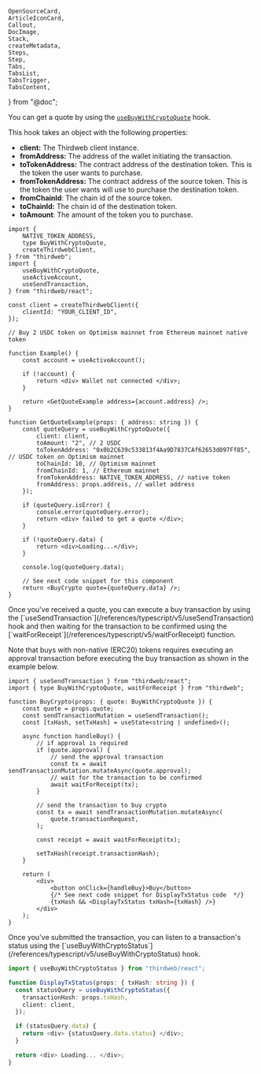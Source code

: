 	OpenSourceCard,
	ArticleIconCard,
	Callout,
	DocImage,
	Stack,
	createMetadata,
	Steps,
	Step,
	Tabs,
	TabsList,
	TabsTrigger,
	TabsContent,
} from "@doc";

<Steps>

<Step title="Get a Buy Quote">

You can get a quote by using the [`useBuyWithCryptoQuote`](/references/typescript/v5/useBuyWithCryptoQuote) hook.

This hook takes an object with the following properties:

- **client:** The Thirdweb client instance.
- **fromAddress:** The address of the wallet initiating the transaction.
- **toTokenAddress:** The contract address of the destination token. This is the token the user wants to purchase.
- **fromTokenAddress:** The contract address of the source token. This is the token the user wants will use to purchase the destination token.
- **fromChainId**: The chain id of the source token.
- **toChainId:** The chain id of the destination token.
- **toAmount**: The amount of the token you to purchase.

```tsx
import {
	NATIVE_TOKEN_ADDRESS,
	type BuyWithCryptoQuote,
	createThirdwebClient,
} from "thirdweb";
import {
	useBuyWithCryptoQuote,
	useActiveAccount,
	useSendTransaction,
} from "thirdweb/react";

const client = createThirdwebClient({
	clientId: "YOUR_CLIENT_ID",
});

// Buy 2 USDC token on Optimism mainnet from Ethereum mainnet native token

function Example() {
	const account = useActiveAccount();

	if (!account) {
		return <div> Wallet not connected </div>;
	}

	return <GetQuoteExample address={account.address} />;
}

function GetQuoteExample(props: { address: string }) {
	const quoteQuery = useBuyWithCryptoQuote({
		client: client,
		toAmount: "2", // 2 USDC
		toTokenAddress: "0x0b2C639c533813f4Aa9D7837CAf62653d097Ff85", // USDC token on Optimism mainnet
		toChainId: 10, // Optimism mainnet
		fromChainId: 1, // Ethereum mainnet
		fromTokenAddress: NATIVE_TOKEN_ADDRESS, // native token
		fromAddress: props.address, // wallet address
	});

	if (quoteQuery.isError) {
		console.error(quoteQuery.error);
		return <div> failed to get a quote </div>;
	}

	if (!quoteQuery.data) {
		return <div>Loading...</div>;
	}

	console.log(quoteQuery.data);

	// See next code snippet for this component
	return <BuyCrypto quote={quoteQuery.data} />;
}
```

</Step>

<Step title="Send a Transaction">
Once you've received a quote, you can execute a buy transaction by using the [`useSendTransaction`](/references/typescript/v5/useSendTransaction) hook and then waiting for the transaction to be confirmed using the [`waitForReceipt`](/references/typescript/v5/waitForReceipt) function.

Note that buys with non-native (ERC20) tokens requires executing an approval transaction before executing the buy transaction as shown in the example below.

```tsx
import { useSendTransaction } from "thirdweb/react";
import { type BuyWithCryptoQuote, waitForReceipt } from "thirdweb";

function BuyCrypto(props: { quote: BuyWithCryptoQuote }) {
	const quote = props.quote;
	const sendTransactionMutation = useSendTransaction();
	const [txHash, setTxHash] = useState<string | undefined>();

	async function handleBuy() {
		// if approval is required
		if (quote.approval) {
			// send the approval transaction
			const tx = await sendTransactionMutation.mutateAsync(quote.approval);
			// wait for the transaction to be confirmed
			await waitForReceipt(tx);
		}

		// send the transaction to buy crypto
		const tx = await sendTransactionMutation.mutateAsync(
			quote.transactionRequest,
		);

		const receipt = await waitForReceipt(tx);

		setTxHash(receipt.transactionHash);
	}

	return (
		<div>
			<button onClick={handleBuy}>Buy</button>
			{/* See next code snippet for DisplayTxStatus code  */}
			{txHash && <DisplayTxStatus txHash={txHash} />}
		</div>
	);
}
```

</Step>

<Step title="Listening to Transaction Status">
Once you've submitted the transaction, you can listen to a transaction's status using the [`useBuyWithCryptoStatus`](/references/typescript/v5/useBuyWithCryptoStatus) hook.

```ts
import { useBuyWithCryptoStatus } from "thirdweb/react";

function DisplayTxStatus(props: { txHash: string }) {
  const statusQuery = useBuyWithCryptoStatus({
    transactionHash: props.txHash,
    client: client,
  });

  if (statusQuery.data) {
    return <div> {statusQuery.data.status} </div>;
  }

  return <div> Loading... </div>;
}

```

</Step>

</Steps>
